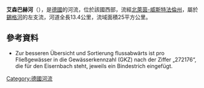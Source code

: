 {{Coord|50|50|5.80|N|7|59|1.40|E|display=title}}

'''艾森巴赫河'''（{{lang-de|Eisernbach}}），是[[德國|德國]]的河流，位於該國西部，流經[[北萊茵-威斯特法倫州|北萊茵-威斯特法倫州]]，屬於[[錫格河|錫格河]]的左支流，河道全長13.4公里，流域面積25平方公里。

==參考資料==
* Zur besseren Übersicht und Sortierung flussabwärts ist pro Fließgewässer in die Gewässerkennzahl (GKZ) nach der Ziffer „272176“, die für den Eisernbach steht, jeweils ein Bindestrich eingefügt.

{{Germany-geo-stub}}
[[Category:德國河流|Category:德國河流]]